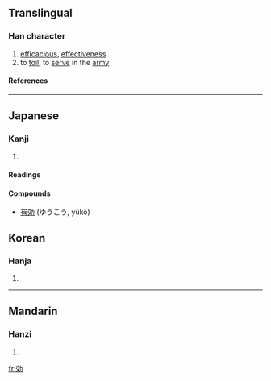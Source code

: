{{see|效}}

==Translingual==
===Han character===
{{Han char|rn=19|rad=力|as=06|sn=8|four=|canj=卜大大尸 (YKKS)}}
# [[efficacious]], [[effectiveness]]
# to [[toil]], to [[serve]] in the [[army]]
====References====
{{Han ref|kx=0147.120|dkj=02334|dj=0331.200|hdz=10370.010|uh=52B9|ud=21177}}
----
== Japanese ==
===Kanji===
{{ja-kanji|grade=|rs=力06}}
# {{defn|Japanese}} 
====Readings====
{{ja-readings|on=[[こう]] ([[kō]])|kun=[[きく]] ([[kiku]]), [[ならう]] ([[narau]]), [[いたす]] ([[itasu]])}}

====Compounds====
*[[有効]] (ゆうこう, yūkō)

==Korean==
===Hanja===
{{ko-hanja|hangeul=[[효]]|rv=hyo|mr=hyo}}
# {{defn|Korean}}
----
==Mandarin==
===Hanzi===
{{cmn-hanzi|pin=[[xiào]] (xiao4)|wg=hsiao<sup>4</sup>}}
# {{defn|Mandarin}}

[[fr:効]]